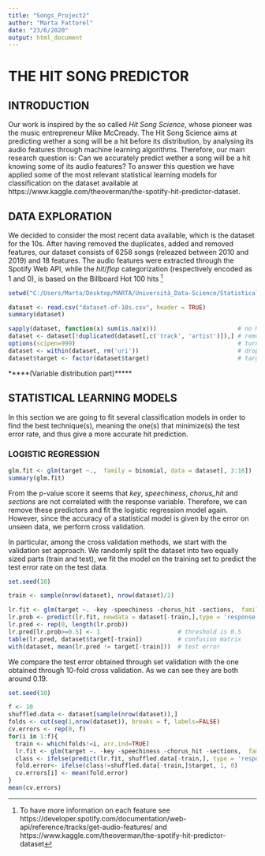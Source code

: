 ---
title: "Songs_Project2"
author: "Marta Fattorel"
date: "23/6/2020"
output: html_document
---



# THE HIT SONG PREDICTOR


## INTRODUCTION

Our work is inspired by the so called *Hit Song Science*, whose pioneer was the music entrepreneur Mike McCready. The Hit Song Science aims at predicting wether a song will be a hit before its distribution, by analysing its audio features through machine learning algorithms. Therefore, our main research question is: Can we accurately predict wether a song will be a hit knowing some of its audio features? To answer this question we have applied some of the most relevant statistical learning models for classification on the dataset available at https://www.kaggle.com/theoverman/the-spotify-hit-predictor-dataset.


## DATA EXPLORATION

We decided to consider the most recent data available, which is the dataset for the 10s. After having removed the duplicates, added and removed features, our dataset consists of 6258 songs (releazed between 2010 and 2019) and 18 features. The audio features were extracted through the Spotify Web API, while the *hit*/*flop* categorization (respectively encoded as 1 and 0), is based on the Billboard Hot 100 hits ^[To have more information on each feature see https://developer.spotify.com/documentation/web-api/reference/tracks/get-audio-features/ and https://www.kaggle.com/theoverman/the-spotify-hit-predictor-dataset] 

```{r}

setwd("C:/Users/Marta/Desktop/MARTA/Università_Data-Science/Statistical_models/Project/the-spotify-hit-predictor-dataset")

dataset <- read.csv("dataset-of-10s.csv", header = TRUE)
summary(dataset)

```

```{r}

sapply(dataset, function(x) sum(is.na(x)))                       # no NA values
dataset <- dataset[!duplicated(dataset[,c('track', 'artist')]),] # remove duplicates
options(scipen=999)                                              # turn off scientific notation
dataset <- within(dataset, rm('uri'))                            # drop uri
dataset$target <- factor(dataset$target)                         # target into factor
```


*****(Variable distribution part)*****



## STATISTICAL LEARNING MODELS

In this section we are going to fit several classification models in order to find the best technique(s), meaning the one(s) that minimize(s) the test error rate, and thus give a more accurate hit prediction. 


### LOGISTIC REGRESSION 


```{r}

glm.fit <- glm(target ~.,  family = binomial, data = dataset[, 3:18])
summary(glm.fit)

```

From the p-value score it seems that *key*, *speechiness*, *chorus_hit* and *sections* are not correlated with the response variable. Therefore, we can remove these predictors and fit the logistic regression model again. However, since the accuracy of a statistical model is given by the error on unseen data, we perform cross validation. 

In particular, among the cross validation methods, we start with the validation set approach. We randomly split the dataset into two equally sized parts (train and test), we fit the model on the training set to predict the test error rate on the test data.
```{r}

set.seed(10)

train <- sample(nrow(dataset), nrow(dataset)/2)

lr.fit <- glm(target ~. -key -speechiness -chorus_hit -sections,  family = binomial, subset = train, data = dataset[, 3:18])
lr.prob <- predict(lr.fit, newdata = dataset[-train,],type = 'response')
lr.pred <- rep(0, length(lr.prob))
lr.pred[lr.prob>=0.5] <- 1                      # threshold is 0.5
table(lr.pred, dataset$target[-train])          # confusion matrix
with(dataset, mean(lr.pred != target[-train]))  # test error

```

We compare the test error obtained through set validation with the one obtained through 10-fold cross validation. As we can see they are both around 0.19.
```{r}

set.seed(10)

f <- 10
shuffled.data <- dataset[sample(nrow(dataset)),]
folds <- cut(seq(1,nrow(dataset)), breaks = f, labels=FALSE)
cv.errors <- rep(0, f)
for(i in 1:f){
  train <- which(folds!=i, arr.ind=TRUE)
  lr.fit <- glm(target ~. -key -speechiness -chorus_hit -sections,  family = binomial, subset = train, data = shuffled.data[, 3:18])
  class <- ifelse(predict(lr.fit, shuffled.data[-train,], type = 'response') >= 0.50, 1,0)
  fold.error<- ifelse(class!=shuffled.data[-train,]$target, 1, 0)
  cv.errors[i] <- mean(fold.error)
}
mean(cv.errors)

```




